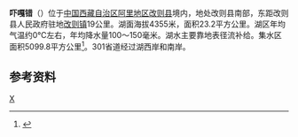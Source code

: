 {{ViewTibetanScript}}
{{Infobox_lake
 |湖泊名稱 =吓嘎错
 |湖泊照片 = 
 |湖泊照片標題 = 
 |測深圖 =
 |測深圖標題 =
 |湖泊所在地 = [[中国|中国]][[西藏|西藏]]
 |座標 = {{coord |32|19|N|83|48|E|display=inline,title|scale:500000_type:waterbody_region:CN}}
 |湖泊類別 = [[咸水湖|咸水湖]]
 |流入 =[[罗仁藏布|罗仁藏布]]等
 |流出 =
 |集水區面積 =5099.8平方公里
 |集水區國家 =
 |湖泊長度 =17.8公里
 |湖泊闊度 =最大3.7公里<br />平均1.3公里
 |湖泊面積 =23.2平方公里
 |平均深度 = 
 |最深深度 = 
 |水體體積 =
 |湖水停留時間 =
 |湖岸線長度 =
 |海拔高度 = 4355米
 |湖中島嶼 =
 |湖邊城鎮 =
}}
{{Location map
 |China Tibet Ngari
 |mark=<!--dot-->Blue pog.svg
 |lat_deg=32|lat_min=19|lat_sec =
 |lon_deg=83|lon_min=48|lon_sec =
 |caption=吓嘎错在[[西藏|西藏]]的位置。
 |position=right
 |width=350
 |float=right
}}
'''吓嘎错'''（{{bo|z=བྱ་དཀར་མཚོ།|w=bya dkar mtsho|t= Jakar Tso}}）位于[[中国|中国]][[西藏自治区|西藏自治区]][[阿里地区|阿里地区]][[改则县|改则县]]境内，地处改则县南部，东距改则县人民政府驻地[[改则镇|改则镇]]19公里。湖面海拔4355米，面积23.2平方公里。湖区年均气温约0℃左右，年均降水量100～150毫米。湖水主要靠地表径流补给。集水区面积5099.8平方公里<ref>{{cite book zh |author=王苏民 窦鸿身 |title=中国湖泊志 |format=M |edition=1 |location=北京 |publisher=科学出版社 |date=1998|pages=450|id= ISBN 7-03-006706-1}}</ref>。301省道经过湖西岸和南岸。
==参考资料==
{{Reflist}}

[[Category:改则县湖泊|X]]